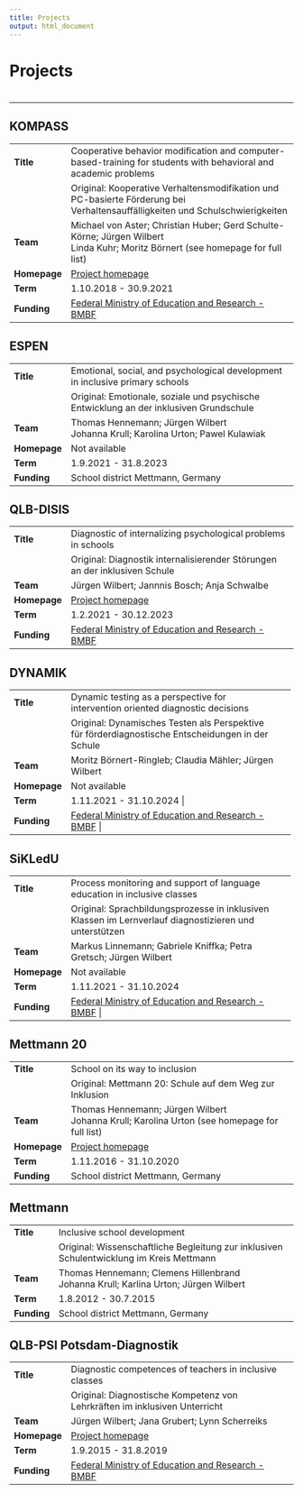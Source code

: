 ```yaml
---
title: Projects
output: html_document
---
```


# Projects {.center}

#  {.tabset .tabset-fade .tabset-pills}

------------------------------------------------------------------------

## KOMPASS {#kompass}

+--------------+-------------------------------------------------------------------------------------------------------------------------------+
| **Title**    | Cooperative behavior modification and computer-based-training for students with behavioral and academic problems              |
+--------------+-------------------------------------------------------------------------------------------------------------------------------+
|              | Original: Kooperative Verhaltensmodifikation und PC-basierte Förderung bei Verhaltensauffälligkeiten und Schulschwierigkeiten |
+--------------+-------------------------------------------------------------------------------------------------------------------------------+
| **Team**     | Michael von Aster; Christian Huber; Gerd Schulte-Körne; Jürgen Wilbert\                                                       |
|              | Linda Kuhr; Moritz Börnert (see homepage for full list)                                                                       |
+--------------+-------------------------------------------------------------------------------------------------------------------------------+
| **Homepage** | [Project homepage](http://www.kompass-forschung.de/)                                                                          |
+--------------+-------------------------------------------------------------------------------------------------------------------------------+
| **Term**     | 1.10.2018 - 30.9.2021                                                                                                         |
+--------------+-------------------------------------------------------------------------------------------------------------------------------+
| **Funding**  | [Federal Ministry of Education and Research - BMBF](https://www.bmbf.de/en/index.html)                                        |
+--------------+-------------------------------------------------------------------------------------------------------------------------------+

## ESPEN {#espen}

+--------------+----------------------------------------------------------------------------------------+
| **Title**    | Emotional, social, and psychological development in inclusive primary schools          |
+--------------+----------------------------------------------------------------------------------------+
|              | Original: Emotionale, soziale und psychische Entwicklung an der inklusiven Grundschule |
+--------------+----------------------------------------------------------------------------------------+
| **Team**     | Thomas Hennemann; Jürgen Wilbert\                                                      |
|              | Johanna Krull; Karolina Urton; Pawel Kulawiak                                          |
+--------------+----------------------------------------------------------------------------------------+
| **Homepage** | Not available                                                                          |
+--------------+----------------------------------------------------------------------------------------+
| **Term**     | 1.9.2021 - 31.8.2023                                                                   |
+--------------+----------------------------------------------------------------------------------------+
| **Funding**  | School district Mettmann, Germany                                                      |
+--------------+----------------------------------------------------------------------------------------+

## QLB-DISIS {#disis}

+--------------+-------------------------------------------------------------------------------------------------------------------------------------------------------------------------------+
| **Title**    | Diagnostic of internalizing psychological problems in schools                                                                                                                 |
+--------------+-------------------------------------------------------------------------------------------------------------------------------------------------------------------------------+
|              | Original: Diagnostik internalisierender Störungen an der inklusiven Schule                                                                                                    |
+--------------+-------------------------------------------------------------------------------------------------------------------------------------------------------------------------------+
| **Team**     | Jürgen Wilbert; Jannnis Bosch; Anja Schwalbe                                                                                                                                  |
+--------------+-------------------------------------------------------------------------------------------------------------------------------------------------------------------------------+
| **Homepage** | [Project homepage](https://www.uni-potsdam.de/de/qlb/das-projekt/sp-3-inklusion-und-heterogenitaet/inklusionspaedagogik-foerderschwerpunkt-forschungsmethoden-und-diagnostik) |
+--------------+-------------------------------------------------------------------------------------------------------------------------------------------------------------------------------+
| **Term**     | 1.2.2021 - 30.12.2023                                                                                                                                                         |
+--------------+-------------------------------------------------------------------------------------------------------------------------------------------------------------------------------+
| **Funding**  | [Federal Ministry of Education and Research - BMBF](https://www.bmbf.de/en/index.html)                                                                                        |
+--------------+-------------------------------------------------------------------------------------------------------------------------------------------------------------------------------+

## DYNAMIK {#dynamik}

+--------------+--------------------------------------------------------------------------------------------------------------+
| **Title**    | Dynamic testing as a perspective for intervention oriented diagnostic decisions                              |
+--------------+--------------------------------------------------------------------------------------------------------------+
|              | Original: Dynamisches Testen als Perspektive für förderdiagnostische Entscheidungen in der Schule            |
+--------------+--------------------------------------------------------------------------------------------------------------+
| **Team**     | Moritz Börnert-Ringleb; Claudia Mähler; Jürgen Wilbert                                                       |
+--------------+--------------------------------------------------------------------------------------------------------------+
| **Homepage** | Not available                                                                                                |
+--------------+--------------------------------------------------------------------------------------------------------------+
| **Term**     | 1.11.2021 - 31.10.2024                                                                                |
+--------------+--------------------------------------------------------------------------------------------------------------+
| **Funding**  | [Federal Ministry of Education and Research - BMBF](https://www.bmbf.de/en/index.html) |
+--------------+--------------------------------------------------------------------------------------------------------------+

## SiKLedU {#sikledu}

+--------------+--------------------------------------------------------------------------------------------------------------+
| **Title**    | Process monitoring and support of language education in inclusive classes                                    |
+--------------+--------------------------------------------------------------------------------------------------------------+
|              | Original: Sprachbildungsprozesse in inklusiven Klassen im Lernverlauf diagnostizieren und unterstützen       |
+--------------+--------------------------------------------------------------------------------------------------------------+
| **Team**     | Markus Linnemann; Gabriele Kniffka; Petra Gretsch; Jürgen Wilbert                                            |
+--------------+--------------------------------------------------------------------------------------------------------------+
| **Homepage** | Not available                                                                                                |
+--------------+--------------------------------------------------------------------------------------------------------------+
| **Term**     | 1.11.2021 - 31.10.2024                                                                                       |
+--------------+--------------------------------------------------------------------------------------------------------------+
| **Funding**  | [Federal Ministry of Education and Research - BMBF](https://www.bmbf.de/en/index.html) |
+--------------+--------------------------------------------------------------------------------------------------------------+

## Mettmann 20

+--------------+------------------------------------------------------------+
| **Title**    | School on its way to inclusion                             |
+--------------+------------------------------------------------------------+
|              | Original: Mettmann 20: Schule auf dem Weg zur Inklusion    |
+--------------+------------------------------------------------------------+
| **Team**     | Thomas Hennemann; Jürgen Wilbert\                          |
|              | Johanna Krull; Karolina Urton (see homepage for full list) |
+--------------+------------------------------------------------------------+
| **Homepage** | [Project homepage](https://www.hf.uni-koeln.de/38801)      |
+--------------+------------------------------------------------------------+
| **Term**     | 1.11.2016 - 31.10.2020                                     |
+--------------+------------------------------------------------------------+
| **Funding**  | School district Mettmann, Germany                          |
+--------------+------------------------------------------------------------+

## Mettmann {#mm}

+-------------+------------------------------------------------------------------------------------------+
| **Title**   | Inclusive school development                                                             |
+-------------+------------------------------------------------------------------------------------------+
|             | Original: Wissenschaftliche Begleitung zur inklusiven Schulentwicklung im Kreis Mettmann |
+-------------+------------------------------------------------------------------------------------------+
| **Team**    | Thomas Hennemann; Clemens Hillenbrand\                                                   |
|             | Johanna Krull; Karlina Urton; Jürgen Wilbert                                             |
+-------------+------------------------------------------------------------------------------------------+
| **Term**    | 1.8.2012 - 30.7.2015                                                                     |
+-------------+------------------------------------------------------------------------------------------+
| **Funding** | School district Mettmann, Germany                                                        |
+-------------+------------------------------------------------------------------------------------------+

## QLB-PSI Potsdam-Diagnostik {#qlb}

+--------------+-------------------------------------------------------------------------------------------------------------------------------------------------------------------------------+
| **Title**    | Diagnostic competences of teachers in inclusive classes                                                                                                                       |
+--------------+-------------------------------------------------------------------------------------------------------------------------------------------------------------------------------+
|              | Original: Diagnostische Kompetenz von Lehrkräften im inklusiven Unterricht                                                                                                    |
+--------------+-------------------------------------------------------------------------------------------------------------------------------------------------------------------------------+
| **Team**     | Jürgen Wilbert; Jana Grubert; Lynn Scherreiks                                                                                                                                 |
+--------------+-------------------------------------------------------------------------------------------------------------------------------------------------------------------------------+
| **Homepage** | [Project homepage](https://www.uni-potsdam.de/de/qlb/das-projekt/sp-3-inklusion-und-heterogenitaet/inklusionspaedagogik-foerderschwerpunkt-forschungsmethoden-und-diagnostik) |
+--------------+-------------------------------------------------------------------------------------------------------------------------------------------------------------------------------+
| **Term**     | 1.9.2015 - 31.8.2019                                                                                                                                                          |
+--------------+-------------------------------------------------------------------------------------------------------------------------------------------------------------------------------+
| **Funding**  | [Federal Ministry of Education and Research - BMBF](https://www.bmbf.de/en/index.html)                                                                                        |
+--------------+-------------------------------------------------------------------------------------------------------------------------------------------------------------------------------+
